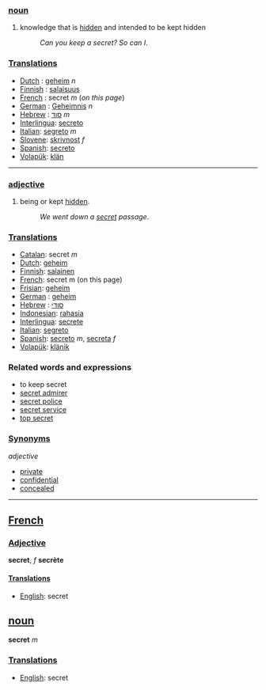 ===[[noun]]===
#knowledge that is [[hidden]] and intended to be kept hidden
#:''Can you keep a secret? So can I''.

===[[Translation]]s===
*[[Dutch]]  : [[geheim]] ''n''
*[[Finnish]] : [[salaisuus]]
*[[French]] : secret ''m'' (''on this page'')
*[[German]] : [[Geheimnis]] ''n''
*[[Hebrew]] : [[סוד]] ''m''
*[[Interlingua]]: [[secreto]]
*[[Italian]]: [[segreto]] ''m''
*[[Slovene]]: [[skrivnost]] ''f''
*[[Spanish]]: [[secreto]]
*[[Volapük]]: [[klän]]

----

===[[adjective]]===
#being or kept [[hidden]].
#:''We went down a [[secret]] passage''.

===[[Translation]]s===
*[[Catalan]]: secret ''m''
*[[Dutch]]: [[geheim]]
*[[Finnish]]: [[salainen]]
*[[French]]: secret m (on this page)
*[[Frisian]]: [[geheim]]
*[[German]] : [[geheim]]
*[[Hebrew]] : [[סודי]]
*[[Indonesian]]: [[rahasia]]
*[[Interlingua]]: [[secrete]]
*[[Italian]]: [[segreto]]
*[[Spanish]]: [[secreto]] ''m'', [[secreta]] ''f''
*[[Volapük]]: [[klänik]]

=== Related words and expressions ===
* to keep secret
*[[secret admirer]]
*[[secret police]]
*[[secret service]]
*[[top secret]]

===[[Synonym]]s===

''adjective''
*[[private]]
*[[confidential]]
*[[concealed]]

----

==[[French]]==

===[[Adjective]]===
'''secret''', ''f'' '''secrète'''

====[[Translation]]s====
*[[English]]: secret

== [[noun]] ==
'''secret''' ''m''

===[[Translation]]s===
*[[English]]: secret
